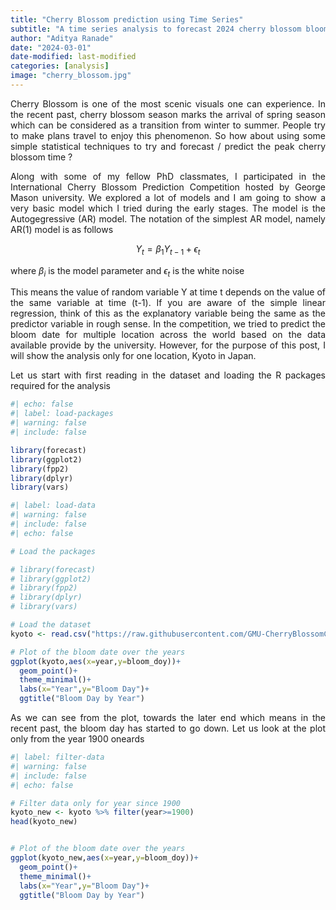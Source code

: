 ```yaml
---
title: "Cherry Blossom prediction using Time Series"
subtitle: "A time series analysis to forecast 2024 cherry blossom bloom date"
author: "Aditya Ranade"
date: "2024-03-01"
date-modified: last-modified
categories: [analysis]
image: "cherry_blossom.jpg"
---
```


::: {style="text-align: justify"}
Cherry Blossom is one of the most scenic visuals one can experience. In the recent past, cherry blossom season marks the arrival of spring season which can be considered as a transition from winter to summer. People try to make plans travel to enjoy this phenomenon. So how about using some simple statistical techniques to try and forecast / predict the peak cherry blossom time ?
:::

::: {style="text-align: justify"}
Along with some of my fellow PhD classmates, I participated in the International Cherry Blossom Prediction Competition hosted by George Mason university. We explored a lot of models and I am going to show a very basic model which I tried during the early stages. The model is the Autogegressive (AR) model. The notation of the simplest AR model, namely AR(1) model is as follows
:::

$$
Y_{t} = \beta_{1} Y_{t-1} + \epsilon_{t}
$$

where $\beta_{i}$ is the model parameter and $\epsilon_{t}$ is the white noise

::: {style="text-align: justify"}
This means the value of random variable Y at time t depends on the value of the same variable at time (t-1). If you are aware of the simple linear regression, think of this as the explanatory variable being the same as the predictor variable in rough sense. In the competition, we tried to predict the bloom date for multiple location across the world based on the data available provide by the university. However, for the purpose of this post, I will show the analysis only for one location, Kyoto in Japan.
:::

::: {style="text-align: justify"}
Let us start with first reading in the dataset and loading the R packages required for the analysis
:::

```r
#| echo: false
#| label: load-packages
#| warning: false
#| include: false

library(forecast)
library(ggplot2)
library(fpp2)
library(dplyr)
library(vars)
```

```r
#| label: load-data
#| warning: false
#| include: false
#| echo: false

# Load the packages

# library(forecast)
# library(ggplot2)
# library(fpp2)
# library(dplyr)
# library(vars)

# Load the dataset
kyoto <- read.csv("https://raw.githubusercontent.com/GMU-CherryBlossomCompetition/peak-bloom-prediction/main/data/kyoto.csv",header=T)

# Plot of the bloom date over the years
ggplot(kyoto,aes(x=year,y=bloom_doy))+
  geom_point()+
  theme_minimal()+
  labs(x="Year",y="Bloom Day")+
  ggtitle("Bloom Day by Year")

```

::: {style="text-align: justify"}
As we can see from the plot, towards the later end which means in the recent past, the bloom day has started to go down. Let us look at the plot only from the year 1900 oneards
:::

```r
#| label: filter-data
#| warning: false
#| include: false
#| echo: false

# Filter data only for year since 1900
kyoto_new <- kyoto %>% filter(year>=1900)
head(kyoto_new)


# Plot of the bloom date over the years
ggplot(kyoto_new,aes(x=year,y=bloom_doy))+
  geom_point()+
  theme_minimal()+
  labs(x="Year",y="Bloom Day")+
  ggtitle("Bloom Day by Year")

```